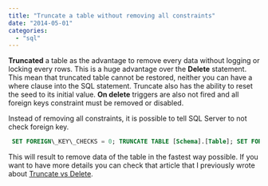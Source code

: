 ```yaml
---
title: "Truncate a table without removing all constraints"
date: "2014-05-01"
categories: 
  - "sql"
---
```


**Truncated** a table as the advantage to remove every data without logging or locking every rows. This is a huge advantage over the **Delete** statement. This mean that truncated table cannot be restored, neither you can have a where clause into the SQL statement. Truncate also has the ability to reset the seed to its initial value. **On delete** triggers are also not fired and all foreign keys constraint must be removed or disabled.

Instead of removing all constraints, it is possible to tell SQL Server to not check foreign key.


```sql
 SET FOREIGN\_KEY\_CHECKS = 0; TRUNCATE TABLE [Schema].[Table]; SET FOREIGN\_KEY\_CHECKS = 1; 
```


This will result to remove data of the table in the fastest way possible. If you want to have more details you can check that article that I previously wrote about [Truncate vs Delete](http://patrickdesjardins.com/blog/the-difference-between-sql-delete-statement-and-sql-truncate-statement "The difference between SQL Delete statement and SQL Truncate statement").
